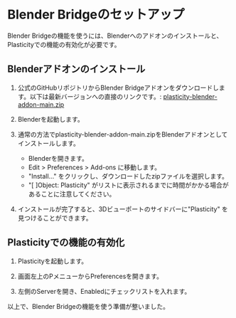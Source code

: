 # Blender Bridgeのセットアップ

Blender Bridgeの機能を使うには、Blenderへのアドオンのインストールと、Plasticityでの機能の有効化が必要です。

## Blenderアドオンのインストール

1. 公式のGitHubリポジトリからBlender Bridgeアドオンをダウンロードします。以下は最新バージョンへの直接のリンクです。: 
    [plasticity-blender-addon-main.zip](https://github.com/nkallen/plasticity-blender-addon/archive/refs/heads/main.zip)

2. Blenderを起動します。

3. 通常の方法でplasticity-blender-addon-main.zipをBlenderアドオンとしてインストールします。
    - Blenderを開きます。
    - Edit > Preferences > Add-ons に移動します。
    - "Install..." をクリックし、ダウンロードしたzipファイルを選択します。
    - "[ ]Object: Plasticity" がリストに表示されるまでに時間がかかる場合があることに注意してください。

4. インストールが完了すると、3Dビューポートのサイドバーに"Plasticity" を見つけることができます。

## Plasticityでの機能の有効化

1. Plasticityを起動します。

2. 画面左上のPメニューからPreferencesを開きます。

3. 左側のServerを開き、Enabledにチェックリストを入れます。

以上で、Blender Bridgeの機能を使う準備が整いました。







